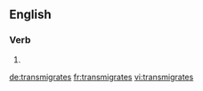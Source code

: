 ==English==

===Verb===
{{head|en}}

# {{en-third-person singular of|transmigrate}}

[[de:transmigrates]]
[[fr:transmigrates]]
[[vi:transmigrates]]